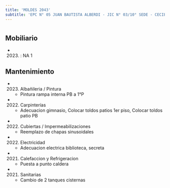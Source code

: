 ```yaml
---
title: 'MOLDES 2043'
subtitle: 'EPC N° 05 JUAN BAUTISTA ALBERDI - JIC N° 03/10° SEDE - CECIE N° 10'
---
```


#


## Mobiliario

*  (2023) : NA 1 





## Mantenimiento

*  (2023) Albañileria / Pintura 
    + Pintura rampa interna PB a 1°P

*  (2022) Carpinterías 
    + Adecuacion gimnasio, Colocar toldos patios 1er piso, Colocar toldos patio PB

*  (2022) Cubiertas / Impermeabilizaciones 
    + Reemplazo de chapas sinusoidales

*  (2022) Electricidad 
    + Adecuacion electrica biblioteca, secreta

*  (2021) Calefaccion y Refrigeracion 
    + Puesta a punto caldera

*  (2021) Sanitarias 
    + Cambio de 2 tanques cisternas



